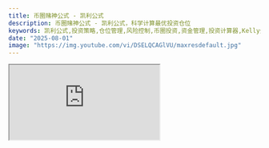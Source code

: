 ```yaml
---
title: 币圈赌神公式 - 凯利公式
description: 币圈赌神公式 - 凯利公式，科学计算最优投资仓位
keywords: 凯利公式,投资策略,仓位管理,风险控制,币圈投资,资金管理,投资计算器,Kelly公式,交易策略
date: "2025-08-01"
image: "https://img.youtube.com/vi/DSELQCAGlVU/maxresdefault.jpg"
---
```


<div style={{ position: 'relative', paddingBottom: '56.25%', height: 0, overflow: 'hidden' }}>
  <iframe 
    src="https://www.youtube.com/embed/DSELQCAGlVU?si=cR3-qW7ZmdsAzX7K" 
    title="币圈赌神公式 凯利公式 小鱼币币机 fishbbg" 
    style={{ 
      position: 'absolute', 
      top: 0, 
      left: 0, 
      width: '100%', 
      height: '100%',
      border: 'none',
      borderRadius: '8px'
    }}
    allow="accelerometer; autoplay; clipboard-write; encrypted-media; gyroscope; picture-in-picture; web-share" 
    referrerPolicy="strict-origin-when-cross-origin" 
    allowFullScreen
  />
</div>

## 本期视频内容

凯利公式是一个用于资金管理的数学公式，能够帮助投资者确定最佳的仓位大小，在币圈投资中被称为"赌神公式"。

## 凯利公式计算器

<KellyCalculator />
<KellySimulation />
